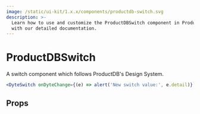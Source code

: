 ```yaml
---
image: /static/ui-kit/1.x.x/components/productdb-switch.svg
description: >-
  Learn how to use and customize the ProductDBSwitch component in ProductDB's React UI Kit
  with our detailed documentation.
---
```


# ProductDBSwitch

A switch component which follows ProductDB's Design System.

```jsx live
<DyteSwitch onDyteChange={(e) => alert('New switch value:', e.detail)} />
```

## Props

<PropsTable of="productdb-switch" />

<head>
  <title>React UI Kit ProductDBSwitch</title>
</head>
